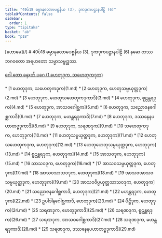 ```yaml
---
title: "40ပ်18 ဓမ္မာနုလောမပစ္စနီယ (3), ဒုကဒုကပဋ္ဌာနပါဠိ (6)"
tableOfContents: false
sidebar:
  order: 1
type: "tipitaka"
basket: "ab"
book: "p18"
---
```



<Paragraph type="center" book="p18">
[ဟောမေ](/)
</Paragraph>

<Paragraph type="center" book="p18">
# 40ပ်18 ဓမ္မာနုလောမပစ္စနီယ (3), ဒုကဒုကပဋ္ဌာနပါဠိ (6)
</Paragraph>

<Paragraph number="1" book="p18">
နမော တဿ ဘဂဝတော အရဟတော သမ္မာသမ္ဗုဒ္ဓဿ.

[ဂေါ တော နေxတ် ပဂေ (1 ဟေတုဒုက, သဟေတုကဒုက)](1.md)



</Paragraph>

<TableOfContents book="p18" section="40">
* [1 ဟေတုဒုက, သဟေတုကဒုက](1.md)
* [2 ဟေတုဒုက, ဟေတုသမ္ပယုတ္တဒုက](2.md)
* [3 ဟေတုဒုက, ဟေတုသဟေတုကဒုကာဒိ](3.md)
* [4 ဟေတုဒုက, စူဠန္တရဒုက](4.md)
* [5 ဟေတုဒုက, အာသဝဂေါစ္ဆက](5.md)
* [6 ဟေတုဒုက, သညောဇနဂေါစ္ဆကာဒိ](6.md)
* [7 ဟေတုဒုက, မဟန္တရဒုကာဒိ](7.md)
* [8 ဟေတုဒုက, ဒဿနေနပဟာတဗ္ဗဒုကာဒိ](8.md)
* [9 ဟေတုဒုက, သရဏဒုက](9.md)
* [10 သဟေတုကဒုက, ဟေတုဒုက](10.md)
* [11 ဟေတုသမ္ပယုတ္တဒုက, ဟေတုဒုက](11.md)
* [12 ဟေတုသဟေတုကဒုက, ဟေတုဒုက](12.md)
* [13 ဟေတုဟေတုသမ္ပယုတ္တဒုက, ဟေတုဒုက](13.md)
* [14 စူဠန္တရဒုက, ဟေတုဒုက](14.md)
* [15 အာသဝဒုက, ဟေတုဒုက](15.md)
* [16 သာသဝဒုက, ဟေတုဒုက](16.md)
* [17 အာသဝသမ္ပယုတ္တဒုက, ဟေတုဒုက](17.md)
* [18 အာသဝသာသဝဒုက, ဟေတုဒုက](18.md)
* [19 အာသဝအာသဝသမ္ပယုတ္တဒုက, ဟေတုဒုက](19.md)
* [20 အာသဝဝိပ္ပယုတ္တသာသဝဒုက, ဟေတုဒုက](20.md)
* [21 သညောဇနဂေါစ္ဆကာဒိ, ဟေတုဒုက](21.md)
* [22 မဟန္တရဒုက, ဟေတုဒုက](22.md)
* [23 ဥပါဒါနဂေါစ္ဆကာဒိ, ဟေတုဒုက](23.md)
* [24 ပိဋ္ဌိဒုက, ဟေတုဒုက](24.md)
* [25 သရဏဒုက, ဟေတုဒုကာဒိ](25.md)
* [26 သရဏဒုက, စူဠန္တရဒုက](26.md)
* [27 သရဏဒုက, အာသဝဂေါစ္ဆကာဒိ](27.md)
* [28 သရဏဒုက, မဟန္တရဒုကာဒိ](28.md)
* [29 သရဏဒုက, ဒဿနေနပဟာတဗ္ဗဒုကာဒိ](29.md)
</TableOfContents>